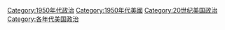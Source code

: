 [[Category:1950年代政治|Category:1950年代政治]]
[[Category:1950年代美國|Category:1950年代美國]]
[[Category:20世纪美国政治|Category:20世纪美国政治]]
[[Category:各年代美国政治|Category:各年代美国政治]]